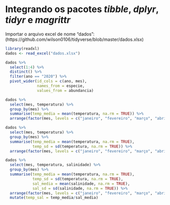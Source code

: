 # Integrando os pacotes *tibble*, *dplyr*, *tidyr* e *magrittr*


Importar o arquivo excel de nome "dados": (https://github.com/wilson0106/tidyverse/blob/master/dados.xlsx) 

```r
library(readxl)
dados <- read_excel("dados.xlsx")

dados %>% 
  select(1:4) %>% 
  distinct() %>% 
  filter(ano == "2020") %>% 
  pivot_wider(id_cols = c(ano, mes), 
              names_from = especie, 
              values_from = abundancia)

dados %>% 
  select(mes, temperatura) %>% 
  group_by(mes) %>% 
  summarise(temp_media = mean(temperatura, na.rm = TRUE)) %>% 
  arrange(factor(mes, levels = c("janeiro", "fevereiro", "março", "abril", "maio", "junho", "julho", "agosto", "setembro", "outubro", "novembro", "dezembro")))

dados %>% 
  select(mes, temperatura) %>% 
  group_by(mes) %>% 
  summarise(temp_media = mean(temperatura, na.rm = TRUE), 
            temp_sd = sd(temperatura, na.rm = TRUE)) %>% 
  arrange(factor(mes, levels = c("janeiro", "fevereiro", "março", "abril", "maio", "junho", "julho", "agosto", "setembro", "outubro", "novembro", "dezembro")))

dados %>% 
  select(mes, temperatura, salinidade) %>% 
  group_by(mes) %>% 
  summarise(temp_media = mean(temperatura, na.rm = TRUE), 
            temp_sd = sd(temperatura, na.rm = TRUE), 
            sal_media = mean(salinidade, na.rm = TRUE), 
            sal_sd = sd(salinidade, na.rm = TRUE)) %>% 
  arrange(factor(mes, levels = c("janeiro", "fevereiro", "março", "abril", "maio", "junho", "julho", "agosto", "setembro", "outubro", "novembro", "dezembro"))) %>%
  mutate(temp_sal = temp_media/sal_media)
```